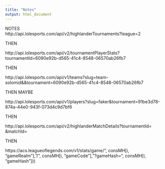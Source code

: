 ```yaml
---
title: "Notes"
output: html_document
---
```



NOTES  
http://api.lolesports.com/api/v2/highlanderTournaments?league=2
 
THEN

http://api.lolesports.com/api/v2/tournamentPlayerStats?tournamentId=6090e92b-d565-41c4-8548-06570ab26fb7
 
THEN
 
http://api.lolesports.com/api/v1/teams?slug=team-solomid&&tournament=6090e92b-d565-41c4-8548-06570ab26fb7
 
THEN MAYBE
 
http://api.lolesports.com/api/v1/players?slug=faker&tournament=91be3d78-874a-44e0-943f-073d4c9d7bf6

THEN

http://api.lolesports.com/api/v2/highlanderMatchDetails?tournamentId=   &matchId=

THEN

https://acs.leagueoflegends.com/v1/stats/game/",
                                           consMH[i, "gameRealm"], "/", consMH[i, "gameCode"], "?gameHash=", 
                                           consMH[i, "gameHash"]))
    
